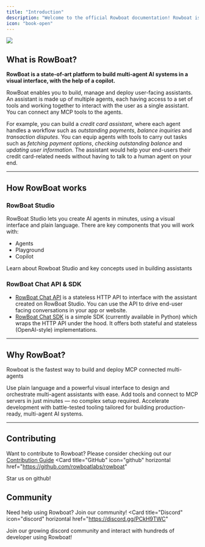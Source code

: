 ```yaml
---
title: "Introduction"
description: "Welcome to the official Rowboat documentation! Rowboat is a low-code AI IDE to build MCP tools connected multi-agent assistants. Rowboat copilot builds the agents for you based on your requirements with the option do everything manually as well."
icon: "book-open"
---
```


<Frame>
  <img src="https://raw.githubusercontent.com/tusharmagar/Rowboat-docs-assets/main/Intro-Video.gif" />
</Frame>


## What is RowBoat?
**RowBoat is a state-of-art platform to build multi-agent AI systems in a visual interface, with the help of a copilot.**

RowBoat enables you to build, manage and deploy user-facing assistants. An assistant is made up of multiple agents, each having access to a set of tools and working together to interact with the user as a single assistant. You can connect any MCP tools to the agents.

For example, you can build a *credit card assistant*, where each agent handles a workflow such as *outstanding payments*, *balance inquiries* and *transaction disputes*. You can equip agents with tools to carry out tasks such as *fetching payment options*, *checking outstanding balance* and *updating user information*. The assistant would help your end-users their credit card-related needs without having to talk to a human agent on your end.

---

## How RowBoat works

### RowBoat Studio
RowBoat Studio lets you create AI agents in minutes, using a visual interface and plain language. 
There are key components that you will work with:
- Agents
- Playground
- Copilot


<Card title="Using Rowboat" icon="puzzle-piece" horizontal href="/docs/using-rowboat/rowboat-studio">
  Learn about Rowboat Studio and key concepts used in building assistants
</Card>


### RowBoat Chat API & SDK
- [RowBoat Chat API](/docs/api-sdk/using_the_api) is a stateless HTTP API to interface with the assistant created on RowBoat Studio. You can use the API to drive end-user facing conversations in your app or website.
- [RowBoat Chat SDK](/docs/api-sdk/using_the_sdk) is a simple SDK (currently available in Python) which wraps the HTTP API under the hood. It offers both stateful and stateless (OpenAI-style) implementations.

---

## Why RowBoat?
Rowboat is the fastest way to build and deploy MCP connected multi-agents

<Steps>
  <Step title="Build complex assistants">
    Use plain language and a powerful visual interface to design and orchestrate multi-agent assistants with ease.
  </Step>

  <Step title="Integrate tools and MCP servers">
    Add tools and connect to MCP servers in just minutes — no complex setup required.
  </Step>

  <Step title="Expedite your AI roadmap">
    Accelerate development with battle-tested tooling tailored for building production-ready, multi-agent AI systems.
  </Step>
</Steps>

---

## Contributing
Want to contribute to Rowboat? Please consider checking out our [Contribution Guide](/docs/development/contribution-guide)
<Card
title="GitHub"
icon="github"
horizontal href="https://github.com/rowboatlabs/rowboat"
>
Star us on github!
</Card>

## Community
Need help using Rowboat? Join our community!
<Card
title="Discord"
icon="discord"
horizontal href="https://discord.gg/PCkH9TWC"
>
Join our growing discord community and interact with hundreds of developer using Rowboat!
</Card>
